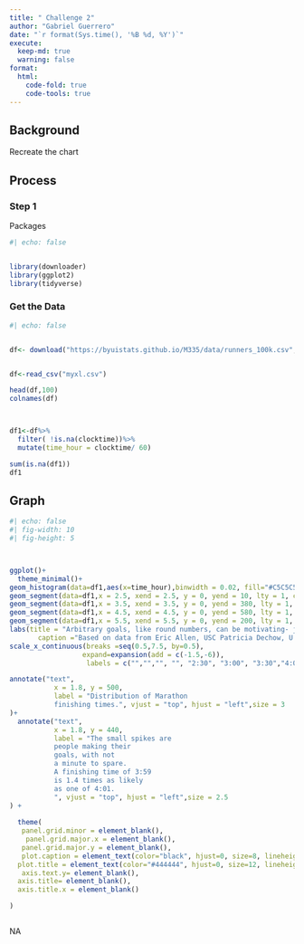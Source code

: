 ```yaml
---
title: " Challenge 2"
author: "Gabriel Guerrero"
date: "`r format(Sys.time(), '%B %d, %Y')`"
execute:
  keep-md: true
  warning: false
format:
  html:
    code-fold: true
    code-tools: true
---
```


## Background

Recreate the chart

## Process

### Step 1

Packages

```r
#| echo: false


library(downloader) 
library(ggplot2) 
library(tidyverse)

```
### Get the Data 

```r
#| echo: false


df<- download("https://byuistats.github.io/M335/data/runners_100k.csv", dest="myxl.csv", mode="wb")


df<-read_csv("myxl.csv")

head(df,100)
colnames(df)



df1<-df%>%
  filter( !is.na(clocktime))%>%
  mutate(time_hour = clocktime/ 60)

sum(is.na(df1))
df1
```


## Graph
```r
#| echo: false
#| fig-width: 10
#| fig-height: 5



ggplot()+
  theme_minimal()+
geom_histogram(data=df1,aes(x=time_hour),binwidth = 0.02, fill="#C5C5C5")+
geom_segment(data=df1,x = 2.5, xend = 2.5, y = 0, yend = 10, lty = 1, color="red")+
geom_segment(data=df1,x = 3.5, xend = 3.5, y = 0, yend = 380, lty = 1, color="red")+
geom_segment(data=df1,x = 4.5, xend = 4.5, y = 0, yend = 580, lty = 1, color="red")+
geom_segment(data=df1,x = 5.5, xend = 5.5, y = 0, yend = 200, lty = 1, color="red")+
labs(title = "Arbitrary goals, like round numbers, can be motivating- just ask 9 milion marathoners.",
       caption ="Based on data from Eric Allen, USC Patricia Dechow, U.C Berkeley, Devin Rope and George Wu, University of Chicago.")+
scale_x_continuous(breaks =seq(0.5,7.5, by=0.5),
                  expand=expansion(add = c(-1.5,-6)),
                   labels = c("","","", "", "2:30", "3:00", "3:30","4:00","4:30","5:00","5:30", "6:00", "6:30", "", ""))+

annotate("text",
           x = 1.8, y = 500,
           label = "Distribution of Marathon
           finishing times.", vjust = "top", hjust = "left",size = 3
)+ 
  annotate("text",
           x = 1.8, y = 440,
           label = "The small spikes are
           people making their 
           goals, with not
           a minute to spare.
           A finishing time of 3:59 
           is 1.4 times as likely 
           as one of 4:01.
           ", vjust = "top", hjust = "left",size = 2.5
) +
  
  theme(
   panel.grid.minor = element_blank(),
    panel.grid.major.x = element_blank(),
   panel.grid.major.y = element_blank(),
   plot.caption = element_text(color="black", hjust=0, size=8, lineheight = 1.2),
  plot.title = element_text(color="#444444", hjust=0, size=12, lineheight = 1.2),
   axis.text.y= element_blank(),
  axis.title= element_blank(),
  axis.title.x = element_blank()

)



```


NA
